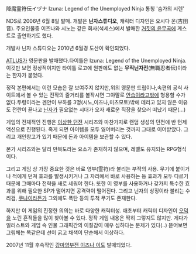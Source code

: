 降魔霊符伝イヅナ
Izuna: Legend of the Unemployed Ninja
통칭 '슴가의 시렌'

NDS로 2006년 6월 8일 발매.
개발은 '''닌자스튜디오''', 캐릭터 디자인은 요시다 온(吉田音).
주요인물중 이즈나와 시노는 같은 회사(석세스)에서 발매한 [[거짓의 윤무곡]]에 게스트로 출연하기도 했다.

개발사 닌자 스튜디오는 2010년 6월경 도산이 확인되었다.

[[ATLUS]]가 영문판을 발매했다.타이틀은 Izuna: Legend of the Unemployed Ninja.이것만 보면 정상적이지만 타이틀 로고에 원판에도 없는 '''무직닌자전'''(無職忍者伝)이라는 한자가 붙었다.

정작 본편에서는 이런 모습은 잘 보여주지 않지만,위의 영문판 드립이나,속편의 공식 사이트에서 볼 수 있는 전작의 줄거리를 볼작시면 그야말로 [[안습]]이라고밖에 형용할 수가 없다.두령이라는 겐안이 부하를 3명(시노,이즈나,미츠모토)밖에 데리고 있지 않은 이유도 전란이 끝나고 [[닌자]]가 필요없는 시대가 오자 새로운 직장을 찾으러 떠났기 때문(...)

게임의 전체적인 진행은 [[이상한 던전]] 시리즈와 마찬가지로 랜덤 생성의 던전에 반 턴제액션으로 진행된다. 죽게 되면 아이템을 모두 잃어버리는 것까지 그대로 이어받았다. 그리고 개인창고가 있기 때문에 돈과 아이템을 보관할 수 있다.

본가 시리즈와는 달리 만복도라는 요소가 존재하지 않으며, 레벨도 유지되는 RPG형식이다.

그리고 게임 상 가장 중요한 것은 바로 영부(霊符)라 불리는 부적의 사용. 무기에 붙이거나 적에게 던져 효과를 발생시키거나 그 자리에서 바로 사용하는 등 효과가 모두 다르기 때문에 그때마다 전략을 새로 세워야 한다. 또한 이 영부를 사용하거나 갖가지 특수한 효과를 위해 필요한 SP가 떨어지면 공격력이 떨어진다. 그리고 닌자의 상징이라 불리는 수리검, [[쿠나이]]라든가 그외에도 폭탄 등의 투척 무기도 존재한다.

하지만 이 게임의 진정한 의의는 바로 다양한 캐릭터성. 애초부터 캐릭터 디자인이 [[오덕]]을 노린 흔적들을 많이 찾아볼 수 있다. 정작 게임 내용은 딱히 그렇지도 않지만. 게다가 일러스트와 게임 속 인물 그래픽간의 이질감이 매우 심하다는 문제가 있다(..) 뜯어보면 그림체는 똑같은데 선이 굵고 채색이 단순해서 이상하다.

2007년 11월 후속작인 [[강마영부전 이즈나 이]]도 발매되었다.
